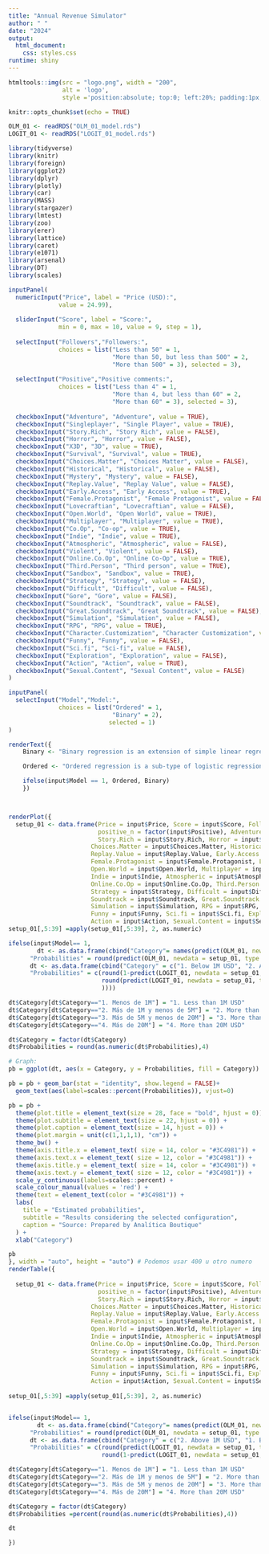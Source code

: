 ```yaml
---
title: "Annual Revenue Simulator"
author: " "
date: "2024"
output:   
  html_document:
    css: styles.css
runtime: shiny
---
```


```r
htmltools::img(src = "logo.png", width = "200", 
               alt = 'logo', 
               style ='position:absolute; top:0; left:20%; padding:1px;')
```

```r
knitr::opts_chunk$set(echo = TRUE)

OLM_01 <- readRDS("OLM_01_model.rds")
LOGIT_01 <- readRDS("LOGIT_01_model.rds")

library(tidyverse)
library(knitr)
library(foreign)
library(ggplot2)
library(dplyr)
library(plotly)
library(car)
library(MASS)
library(stargazer)
library(lmtest)
library(zoo)
library(erer)
library(lattice)
library(caret)
library(e1071)
library(arsenal) 
library(DT)
library(scales)

```


```r

inputPanel(
  numericInput("Price", label = "Price (USD):",
              value = 24.99),
  
  sliderInput("Score", label = "Score:",
              min = 0, max = 10, value = 9, step = 1),
  
  selectInput("Followers","Followers:",
              choices = list("Less than 50" = 1, 
                             "More than 50, but less than 500" = 2,
                             "More than 500" = 3), selected = 3),
  
  selectInput("Positive","Positive comments:",
              choices = list("Less than 4" = 1, 
                             "More than 4, but less than 60" = 2,
                             "More than 60" = 3), selected = 3),
  
  checkboxInput("Adventure", "Adventure", value = TRUE),
  checkboxInput("Singleplayer", "Single Player", value = TRUE),
  checkboxInput("Story.Rich", "Story Rich", value = FALSE), 
  checkboxInput("Horror", "Horror", value = FALSE),
  checkboxInput("X3D", "3D", value = TRUE),
  checkboxInput("Survival", "Survival", value = TRUE),
  checkboxInput("Choices.Matter", "Choices Matter", value = FALSE),
  checkboxInput("Historical", "Historical", value = FALSE),
  checkboxInput("Mystery", "Mystery", value = FALSE),
  checkboxInput("Replay.Value", "Replay Value", value = FALSE),
  checkboxInput("Early.Access", "Early Access", value = TRUE),
  checkboxInput("Female.Protagonist", "Female Protagonist", value = FALSE),
  checkboxInput("Lovecraftian", "Lovecraftian", value = FALSE),
  checkboxInput("Open.World", "Open World", value = TRUE),
  checkboxInput("Multiplayer", "Multiplayer", value = TRUE),
  checkboxInput("Co.Op", "Co-op", value = TRUE),
  checkboxInput("Indie", "Indie", value = TRUE),
  checkboxInput("Atmospheric", "Atmospheric", value = FALSE),
  checkboxInput("Violent", "Violent", value = FALSE),
  checkboxInput("Online.Co.Op", "Online Co-Op", value = TRUE),
  checkboxInput("Third.Person", "Third person", value = TRUE),
  checkboxInput("Sandbox", "Sandbox", value = TRUE),
  checkboxInput("Strategy", "Strategy", value = FALSE),
  checkboxInput("Difficult", "Difficult", value = FALSE),
  checkboxInput("Gore", "Gore", value = FALSE),
  checkboxInput("Soundtrack", "Soundtrack", value = FALSE),
  checkboxInput("Great.Soundtrack", "Great Soundtrack", value = FALSE),
  checkboxInput("Simulation", "Simulation", value = FALSE),
  checkboxInput("RPG", "RPG", value = TRUE),
  checkboxInput("Character.Customization", "Character Customization", value = TRUE),
  checkboxInput("Funny", "Funny", value = FALSE),
  checkboxInput("Sci.fi", "Sci-fi", value = FALSE),
  checkboxInput("Exploration", "Exploration", value = FALSE),
  checkboxInput("Action", "Action", value = TRUE),
  checkboxInput("Sexual.Content", "Sexual Content", value = FALSE)
)

inputPanel(
  selectInput("Model","Model:",
              choices = list("Ordered" = 1, 
                             "Binary" = 2),
                            selected = 1)
)

renderText({
    Binary <- "Binary regression is an extension of simple linear regression, where the dependent variable is dichotomous or binary in nature. Binary regression is the statistical technique used to predict the relationship between predictors and a predicted variable where the dependent variable is binary. \n \n \n"

    Ordered <- "Ordered regression is a sub-type of logistic regression where the predicted variable is a category is ordered with more than two categories (or levels). \n \n \n"

    ifelse(input$Model == 1, Ordered, Binary)
    })



renderPlot({
  setup_01 <- data.frame(Price = input$Price, Score = input$Score, Followers_n = factor(input$Followers), 
                         positive_n = factor(input$Positive), Adventure = input$Adventure, Singleplayer = input$Singleplayer,
                         Story.Rich = input$Story.Rich, Horror = input$Horror, X3D = input$X3D, Survival = input$Survival, 
                       Choices.Matter = input$Choices.Matter, Historical = input$Historical, Mystery = input$Mystery,
                       Replay.Value = input$Replay.Value, Early.Access = input$Early.Access,
                       Female.Protagonist = input$Female.Protagonist, Lovecraftian = input$Lovecraftian, 
                       Open.World = input$Open.World, Multiplayer = input$Multiplayer, Co.op = input$Co.Op, 
                       Indie = input$Indie, Atmospheric = input$Atmospheric, Violent = input$Violent,  
                       Online.Co.Op = input$Online.Co.Op, Third.Person = input$Third.Person, Sandbox = input$Sandbox, 
                       Strategy = input$Strategy, Difficult = input$Difficult, Gore = input$Gore, 
                       Soundtrack = input$Soundtrack, Great.Soundtrack = input$Great.Soundtrack, 
                       Simulation = input$Simulation, RPG = input$RPG, Character.Customization = input$Character.Customization,
                       Funny = input$Funny, Sci.fi = input$Sci.fi, Exploration = input$Exploration, 
                       Action = input$Action, Sexual.Content = input$Sexual.Content)
setup_01[,5:39] =apply(setup_01[,5:39], 2, as.numeric)

ifelse(input$Model== 1,
        dt <- as.data.frame(cbind("Category"= names(predict(OLM_01, newdata = setup_01, type = "probs")),
      "Probabilities" = round(predict(OLM_01, newdata = setup_01, type = "probs"),4))),
      dt <- as.data.frame(cbind("Category" = c("1. Below 1M USD", "2. Above 1M USD"), 
      "Probabilities" = c(round(1-predict(LOGIT_01, newdata = setup_01, type = "response"),4),
                          round(predict(LOGIT_01, newdata = setup_01, type = "response"),4)
                          ))))

dt$Category[dt$Category=="1. Menos de 1M"] = "1. Less than 1M USD"
dt$Category[dt$Category=="2. Más de 1M y menos de 5M"] = "2. More than 1M USD & \n less than 5M USD"
dt$Category[dt$Category=="3. Más de 5M y menos de 20M"] = "3. More than 5M USD & \n less than 20M USD"
dt$Category[dt$Category=="4. Más de 20M"] = "4. More than 20M USD"

dt$Category = factor(dt$Category)
dt$Probabilities = round(as.numeric(dt$Probabilities),4)

# Graph:
pb = ggplot(dt, aes(x = Category, y = Probabilities, fill = Category)) 

pb = pb + geom_bar(stat = "identity", show.legend = FALSE)+
  geom_text(aes(label=scales::percent(Probabilities)), vjust=0)

pb = pb + 
  theme(plot.title = element_text(size = 28, face = "bold", hjust = 0)) + 
  theme(plot.subtitle = element_text(size = 22, hjust = 0)) + 
  theme(plot.caption = element_text(size = 14, hjust = 0)) +
  theme(plot.margin = unit(c(1,1,1,1), "cm")) +
  theme_bw() + 
  theme(axis.title.x = element_text( size = 14, color = "#3C4981")) +
  theme(axis.text.x = element_text( size = 12, color = "#3C4981")) +
  theme(axis.title.y = element_text( size = 14, color = "#3C4981")) +
  theme(axis.text.y = element_text( size = 12, color = "#3C4981")) +
  scale_y_continuous(labels=scales::percent) +
  scale_colour_manual(values = 'red') +
  theme(text = element_text(color = "#3C4981")) +
  labs(
    title = "Estimated probabilities",
    subtitle = "Results considering the selected configuration",
    caption = "Source: Prepared by Analítica Boutique"
  ) +
  xlab("Category")

pb
}, width = "auto", height = "auto") # Podemos usar 400 u otro numero
renderTable({
  
  setup_01 <- data.frame(Price = input$Price, Score = input$Score, Followers_n = factor(input$Followers), 
                         positive_n = factor(input$Positive), Adventure = input$Adventure, Singleplayer = input$Singleplayer,
                         Story.Rich = input$Story.Rich, Horror = input$Horror, X3D = input$X3D, Survival = input$Survival, 
                       Choices.Matter = input$Choices.Matter, Historical = input$Historical, Mystery = input$Mystery,
                       Replay.Value = input$Replay.Value, Early.Access = input$Early.Access,
                       Female.Protagonist = input$Female.Protagonist, Lovecraftian = input$Lovecraftian, 
                       Open.World = input$Open.World, Multiplayer = input$Multiplayer, Co.op = input$Co.Op, 
                       Indie = input$Indie, Atmospheric = input$Atmospheric, Violent = input$Violent,  
                       Online.Co.Op = input$Online.Co.Op, Third.Person = input$Third.Person, Sandbox = input$Sandbox, 
                       Strategy = input$Strategy, Difficult = input$Difficult, Gore = input$Gore, 
                       Soundtrack = input$Soundtrack, Great.Soundtrack = input$Great.Soundtrack, 
                       Simulation = input$Simulation, RPG = input$RPG, Character.Customization = input$Character.Customization,
                       Funny = input$Funny, Sci.fi = input$Sci.fi, Exploration = input$Exploration, 
                       Action = input$Action, Sexual.Content = input$Sexual.Content)
  
setup_01[,5:39] =apply(setup_01[,5:39], 2, as.numeric)


ifelse(input$Model== 1,
        dt <- as.data.frame(cbind("Category"= names(predict(OLM_01, newdata = setup_01, type = "probs")),
      "Probabilities" = round(predict(OLM_01, newdata = setup_01, type = "probs"),4))),
      dt <- as.data.frame(cbind("Category" = c("2. Above 1M USD", "1. Below 1M USD"), 
      "Probabilities" = c(round(predict(LOGIT_01, newdata = setup_01, type = "response"),4),
                          round(1-predict(LOGIT_01, newdata = setup_01, type = "response"),4)))))

dt$Category[dt$Category=="1. Menos de 1M"] = "1. Less than 1M USD"
dt$Category[dt$Category=="2. Más de 1M y menos de 5M"] = "2. More than 1M USD & less than 5M USD"
dt$Category[dt$Category=="3. Más de 5M y menos de 20M"] = "3. More than 5M USD & less than 20M USD"
dt$Category[dt$Category=="4. Más de 20M"] = "4. More than 20M USD"

dt$Category = factor(dt$Category)
dt$Probabilities =percent(round(as.numeric(dt$Probabilities),4))

dt

})

```
